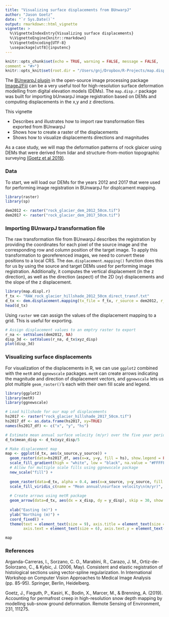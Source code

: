 ```yaml
---
title: "Visualizing surface displacements from BUnwarpJ"
author: "Jason Goetz"
date: "`r Sys.Date()`"
output: rmarkdown::html_vignette
vignette: >
  %\VignetteIndexEntry{Visualizing surface displacements}
  %\VignetteEngine{knitr::rmarkdown}
  %\VignetteEncoding{UTF-8}
  \usepackage[utf8]{inputenc}
---
```


```r
knitr::opts_chunk$set(echo = TRUE, warning = FALSE, message = FALSE,
comment = "#>")
knitr::opts_knit$set(root.dir = "/Users/gnj/Dropbox/R-Projects/map.displ.r/inst/extdata/")
```

The [BUnwarpJ plugin](https://imagej.net/BUnwarpJ) in the open-source image processing package [ImageJ/Fiji](https://imagej.net/Fiji) can be a very useful tool for high-resolution surface deformation modelling from digital elevation models (DEMs). The `map.disp.r` package was built for importing bUnwarpJ image registration based on DEMs and computing displacements in the x,y and z directions. 

This vignette

* Describes and illustrates how to import raw transformation files exported from BUnwarpJ
* Shows how to create a raster of the displacements
* Shows how to visualize displacements directions and magnitudes


As a case study, we will map the deformation patterns of rock glaicer using DEMs that were derived from lidar and structure-from-motion topographic surveying [(Goetz et al 2019)](https://www.sciencedirect.com/science/article/pii/S0034425719302949).

### Data
To start, we will load our DEMs for the years 2012 and 2017 that were used for performing image registration in BUnwarpJ for displcament mapping.

```r
library(raster)
library(sp)

dem2012 <- raster("rock_glacier_dem_2012_50cm.tif")
dem2017 <- raster("rock_glacier_dem_2017_50cm.tif")
```

### Importing BUnwarpJ transformation file

The raw transformation file from BUnwarpJ describes the registration by providing the coordinates for each pixel of the source image and the corresponding row and column position of the target image. To apply this transformation to georeferenced images, we need to convert these positions to a local CRS. The `dem.displacement.mapping()` function does this for us by using the source and target DEMs used for performing image registration. Additionally, it computes the vertical displacement (in the z direction), as well as the direction (aspect) of the 2D (xy) displacements and the slope of the z displacement.

```r
library(map.displ.r)
f_tx <- "RAW_rock_glacier_hillshade_2012_50cm_direct_transf.txt"
d_tx <- dem.displacement.mapping(tx_file = f_tx, r_source = dem2012, r_target = dem2017)
head(d_tx)
```

Using `raster` we can assign the values of the displacement mapping to a grid. This is useful for exporting. 

```r

# Assign displacement values to an emptry raster to export
r_na <- setValues(dem2012, NA)
disp_3d <- setValues(r_na, d_tx$xyz_disp)
plot(disp_3d)
```

### Visualizing surface displacements

For visualization of the displacements in R, we can use `ggplot2` combined with the `metR` and `ggnewscale` packages. `metR` can create arrows indicating the magnitude and direction of displacement vectors, and `ggnewscale` lets us plot multiple `geom_raster()`'s each with their own fill scale and legend.

```r
library(ggplot2)
library(metR)
library(ggnewscale)

# Load hillshade for our map of displacements
hs2017 <- raster("rock_glacier_hillshade_2017_50cm.tif")
hs2017_df <- as.data.frame(hs2017, xy=TRUE)
names(hs2017_df) <- c("x", "y", "hs")

# Estimate mean annual surface velocity (m/yr) over the five year period
d_tx$mean_disp <- d_tx$xyz_disp/5

# Make displacement map
map <- ggplot(d_tx, aes(x_source,y_source)) +
  geom_raster(data=hs2017_df, aes(x=x, y=y, fill = hs), show.legend = FALSE) +
  scale_fill_gradient(high = "white", low = "black", na.value = "#FFFFFF") + 
  # Allow for multiple scale fills using ggnewscale package
  new_scale("fill") +
  
  geom_raster(data=d_tx, alpha = 0.4, aes(x=x_source, y=y_source, fill = mean_disp)) +
  scale_fill_viridis_c(name = "Mean annual\nsurface velocity\n(m/yr)", direction = 1) +
  
  # Create arrows using metR package
  geom_arrow(data=d_tx, aes(dx = x_disp, dy = y_disp), skip = 30, show.legend = FALSE) +
  
  xlab("Easting (m)") +
  ylab("Northing (m)") +
  coord_fixed() +
  theme(text = element_text(size = 9), axis.title = element_text(size = 9),
        axis.text = element_text(size = 6), axis.text.y = element_text(angle = 90))

map
```

### References

Arganda-Carreras, I., Sorzano, C. O., Marabini, R., Carazo, J. M., Ortiz-de-Solorzano, C., & Kybic, J. (2006, May). Consistent and elastic registration of histological sections using vector-spline regularization. In International Workshop on Computer Vision Approaches to Medical Image Analysis (pp. 85-95). Springer, Berlin, Heidelberg.

Goetz, J., Fieguth, P., Kasiri, K., Bodin, X., Marcer, M., & Brenning, A. (2019). Accounting for permafrost creep 
in high-resolution snow depth mapping by modelling sub-snow ground deformation. Remote Sensing of Environment, 231, 111275.


